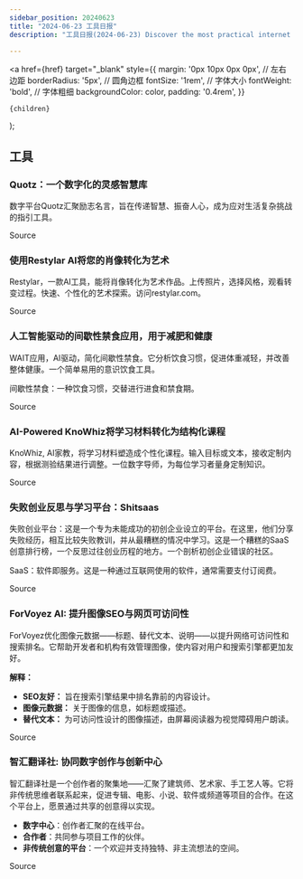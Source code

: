 ```yaml
---
sidebar_position: 20240623
title: "2024-06-23 工具日报"
description: "工具日报(2024-06-23) Discover the most practical internet software, AI tools, and products of 2024 through the Tools Daily!"

---
```



  <a
    href={href}
    target="_blank"
    style={{
      margin: '0px 10px 0px 0px', // 左右边距
      borderRadius: '5px', // 圆角边框
      fontSize: '1rem', // 字体大小
      fontWeight: 'bold', // 字体粗细
      backgroundColor: color,
      padding: '0.4rem',
    }}
  >
    {children}
  </a>
);


## 工具

### Quotz：一个数字化的灵感智慧库

数字平台Quotz汇聚励志名言，旨在传递智慧、振奋人心，成为应对生活复杂挑战的指引工具。

<Link href="https://www.producthunt.com/posts/quotz" color="#B0C4DE">Source</Link>

### 使用Restylar AI将您的肖像转化为艺术

Restylar，一款AI工具，能将肖像转化为艺术作品。上传照片，选择风格，观看转变过程。快速、个性化的艺术探索。访问restylar.com。

<Link href="https://github.com/ruanyf/weekly/issues/4686" color="#B0C4DE">Source</Link>

### 人工智能驱动的间歇性禁食应用，用于减肥和健康

WAIT应用，AI驱动，简化间歇性禁食。它分析饮食习惯，促进体重减轻，并改善整体健康。一个简单易用的意识饮食工具。

间歇性禁食：一种饮食习惯，交替进行进食和禁食期。

<Link href="https://www.producthunt.com/posts/wait-ai-powered-intermittent-fasting" color="#B0C4DE">Source</Link>

### AI-Powered KnoWhiz将学习材料转化为结构化课程

KnoWhiz, AI家教，将学习材料塑造成个性化课程。输入目标或文本，接收定制内容，根据测验结果进行调整。一位数字导师，为每位学习者量身定制知识。

<Link href="https://www.producthunt.com/posts/knowhiz" color="#B0C4DE">Source</Link>

### 失败创业反思与学习平台：Shitsaas

失败创业平台：这是一个专为未能成功的初创企业设立的平台。在这里，他们分享失败经历，相互比较失败教训，并从最糟糕的情况中学习。这是一个糟糕的SaaS创意排行榜，一个反思过往创业历程的地方。一个剖析初创企业错误的社区。

SaaS：软件即服务。这是一种通过互联网使用的软件，通常需要支付订阅费。

<Link href="https://www.producthunt.com/posts/shitsaas" color="#B0C4DE">Source</Link>

### ForVoyez AI: 提升图像SEO与网页可访问性

ForVoyez优化图像元数据——标题、替代文本、说明——以提升网络可访问性和搜索排名。它帮助开发者和机构有效管理图像，使内容对用户和搜索引擎都更加友好。

**解释：**
- **SEO友好：** 旨在搜索引擎结果中排名靠前的内容设计。
- **图像元数据：** 关于图像的信息，如标题或描述。
- **替代文本：** 为可访问性设计的图像描述，由屏幕阅读器为视觉障碍用户朗读。

<Link href="https://www.producthunt.com/posts/forvoyez" color="#B0C4DE">Source</Link>

### 智汇翻译社: 协同数字创作与创新中心

智汇翻译社是一个创作者的聚集地——汇聚了建筑师、艺术家、手工艺人等。它将非传统思维者联系起来，促进专辑、电影、小说、软件或频道等项目的合作。在这个平台上，愿景通过共享的创意得以实现。

* **数字中心**：创作者汇聚的在线平台。
* **合作者**：共同参与项目工作的伙伴。
* **非传统创意的平台**：一个欢迎并支持独特、非主流想法的空间。

<Link href="https://www.producthunt.com/posts/buildspace-sage" color="#B0C4DE">Source</Link>

